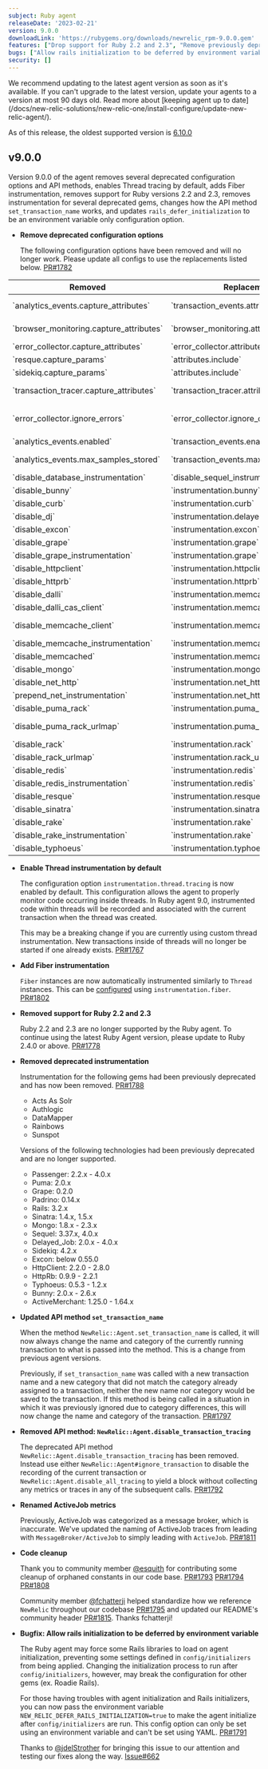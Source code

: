 ```yaml
---
subject: Ruby agent
releaseDate: '2023-02-21'
version: 9.0.0
downloadLink: 'https://rubygems.org/downloads/newrelic_rpm-9.0.0.gem'
features: ["Drop support for Ruby 2.2 and 2.3", "Remove previously deprecated configuration options", "Enable Thread instrumentation by default", "Add Fiber instrumentation", "Remove instrumentation for Acts As Solr, Authlogic, DataMapper, Rainbows, and Sunspot", "Remove support for Passenger 2.2.x - 4.0.x, Puma 2.0.x, Grape 0.2.0, Padrino: 0.14.x, Rails 3.2.x, Sinatra 1.4.x, 1.5.x, Mongo 1.8.x - 2.3.x, Sequel 3.37.x, 4.0.x, Delayed_Job 2.0.x - 4.0.x, Sidekiq 4.2.x, Excon below 0.55.0, HttpClient 2.2.0 - 2.8.0, HttpRb 0.9.9 - 2.2.1, Typhoeus 0.5.3 - 1.2.x, Bunny 2.0.x - 2.6.x, and ActiveMerchant 1.25.0 - 1.64.x", "Update API method set_transaction_name", "Remove API method NewRelic::Agent.disable_transaction_tracing", "Improve ActiveJob metric naming"]
bugs: ["Allow rails initialization to be deferred by environment variable"]
security: []
---
```


<Callout variant="important">
We recommend updating to the latest agent version as soon as it's available. If you can't upgrade to the latest version, update your agents to a version at most 90 days old. Read more about [keeping agent up to date](/docs/new-relic-solutions/new-relic-one/install-configure/update-new-relic-agent/).

As of this release, the oldest supported version is [6.10.0](https://docs.newrelic.com/docs/release-notes/agent-release-notes/ruby-release-notes/ruby-agent-6100364/)
</Callout>

## v9.0.0

  Version 9.0.0 of the agent removes several deprecated configuration options and API methods, enables Thread tracing by default, adds Fiber instrumentation, removes support for Ruby versions 2.2 and 2.3, removes instrumentation for several deprecated gems, changes how the API method `set_transaction_name` works, and updates `rails_defer_initialization` to be an environment variable only configuration option.

* **Remove deprecated configuration options**

  The following configuration options have been removed and will no longer work. Please update all configs to use the replacements listed below. [PR#1782](https://github.com/newrelic/newrelic-ruby-agent/pull/1782)

<table>
  <thead>
      <tr>
        <th>Removed</th>
        <th>Replacement</th>
        <th>`newrelic.yml` example</th>
      </tr>
  </thead>
  <tbody>
      <tr>
        <td>`analytics_events.capture_attributes`</td>
        <td>`transaction_events.attributes.enabled`</td>
        <td>`transaction_events.attributes.enabled: false`</td>
      </tr>
      <tr>
        <td>`browser_monitoring.capture_attributes`</td>
        <td>`browser_monitoring.attributes.enabled`</td>
        <td>`browser_monitoring.attributes.enabled: false`</td>
      </tr>
      <tr>
        <td>`error_collector.capture_attributes`</td>
        <td>`error_collector.attributes.enabled`</td>
        <td>`error_collector.attributes.enabled: false`</td>
      </tr>
      <tr>
        <td>`resque.capture_params`</td>
        <td>`attributes.include`</td>
        <td>`attributes.include: [&#39;job.resque.args.*&#39;]`</td>
      </tr>
      <tr>
        <td>`sidekiq.capture_params`</td>
        <td>`attributes.include`</td>
        <td>`attributes.include: [&#39;job.sidekiq.args.*&#39;]`</td>
      </tr>
      <tr>
        <td>`transaction_tracer.capture_attributes`</td>
        <td>`transaction_tracer.attributes.enabled`</td>
        <td>`transaction_tracer.attributes.enabled: false`</td>
      </tr>
      <tr>
        <td>`error_collector.ignore_errors`</td>
        <td>`error_collector.ignore_classes`</td>
        <td>`error_collector.ignore_classes: [&#39;ActionController::RoutingError&#39;, &#39;CustomError&#39;]`</td>
      </tr>
      <tr>
        <td>`analytics_events.enabled`</td>
        <td>`transaction_events.enabled`</td>
        <td>`transaction_events.enabled: false`</td>
      </tr>
      <tr>
        <td>`analytics_events.max_samples_stored`</td>
        <td>`transaction_events.max_samples_stored`</td>
        <td>`transaction_events.max_samples_stored: 1200`</td>
      </tr>
      <tr>
        <td>`disable_database_instrumentation`</td>
        <td>`disable_sequel_instrumentation`</td>
        <td>`disable_sequel_instrumentation: true`</td>
      </tr>
      <tr>
        <td>`disable_bunny`</td>
        <td>`instrumentation.bunny`</td>
        <td>`instrumentation.bunny: disabled`</td>
      </tr>
      <tr>
        <td>`disable_curb`</td>
        <td>`instrumentation.curb`</td>
        <td>`instrumentation.curb: disabled`</td>
      </tr>
      <tr>
        <td>`disable_dj`</td>
        <td>`instrumentation.delayed_job`</td>
        <td>`instrumentation.delayed_job: disabled`</td>
      </tr>
      <tr>
        <td>`disable_excon`</td>
        <td>`instrumentation.excon`</td>
        <td>`instrumentation.excon: disabled`</td>
      </tr>
      <tr>
        <td>`disable_grape`</td>
        <td>`instrumentation.grape`</td>
        <td>`instrumentation.grape: disabled`</td>
      </tr>
      <tr>
        <td>`disable_grape_instrumentation`</td>
        <td>`instrumentation.grape`</td>
        <td>`instrumentation.grape: disabled`</td>
      </tr>
      <tr>
        <td>`disable_httpclient`</td>
        <td>`instrumentation.httpclient`</td>
        <td>`instrumentation.httpcient: disabled`</td>
      </tr>
      <tr>
        <td>`disable_httprb`</td>
        <td>`instrumentation.httprb`</td>
        <td>`instrumentation.httprb: disabled`</td>
      </tr>
      <tr>
        <td>`disable_dalli`</td>
        <td>`instrumentation.memcache`</td>
        <td>`instrumentation.memcache: disabled`</td>
      </tr>
      <tr>
        <td>`disable_dalli_cas_client`</td>
        <td>`instrumentation.memcache`</td>
        <td>`instrumentation.memcache: disabled`</td>
      </tr>
      <tr>
        <td>`disable_memcache_client`</td>
        <td>`instrumentation.memcache-client`</td>
        <td>`instrumentation.memcache-client: disabled`</td>
      </tr>
      <tr>
        <td>`disable_memcache_instrumentation`</td>
        <td>`instrumentation.memcache`</td>
        <td>`instrumentation.memcache: disabled`</td>
      </tr>
      <tr>
        <td>`disable_memcached`</td>
        <td>`instrumentation.memcached`</td>
        <td>`instrumentation.memcached: disabled`</td>
      </tr>
      <tr>
        <td>`disable_mongo`</td>
        <td>`instrumentation.mongo`</td>
        <td>`instrumentation.mongo: disabled`</td>
      </tr>
      <tr>
        <td>`disable_net_http`</td>
        <td>`instrumentation.net_http`</td>
        <td>`instrumentation.net_http: disabled`</td>
      </tr>
      <tr>
        <td>`prepend_net_instrumentation`</td>
        <td>`instrumentation.net_http`</td>
        <td>`instrumentation.net_http: prepend`</td>
      </tr>
      <tr>
        <td>`disable_puma_rack`</td>
        <td>`instrumentation.puma_rack`</td>
        <td>`instrumentation.puma_rack: disabled`</td>
      </tr>
      <tr>
        <td>`disable_puma_rack_urlmap`</td>
        <td>`instrumentation.puma_rack_urlmap`</td>
        <td>`instrumentation.puma_rack_urlmap: disabled`</td>
      </tr>
      <tr>
        <td>`disable_rack`</td>
        <td>`instrumentation.rack`</td>
        <td>`instrumentation.rack: disabled`</td>
      </tr>
      <tr>
        <td>`disable_rack_urlmap`</td>
        <td>`instrumentation.rack_urlmap`</td>
        <td>`instrumentation.rack_urlmap: disabled`</td>
      </tr>
      <tr>
        <td>`disable_redis`</td>
        <td>`instrumentation.redis`</td>
        <td>`instrumentation.redis: disabled`</td>
      </tr>
      <tr>
        <td>`disable_redis_instrumentation`</td>
        <td>`instrumentation.redis`</td>
        <td>`instrumentation.redis: disabled`</td>
      </tr>
      <tr>
        <td>`disable_resque`</td>
        <td>`instrumentation.resque`</td>
        <td>`instrumentation.resque: disabled`</td>
      </tr>
      <tr>
        <td>`disable_sinatra`</td>
        <td>`instrumentation.sinatra`</td>
        <td>`instrumentation.sinatra: disabled`</td>
      </tr>
      <tr>
        <td>`disable_rake`</td>
        <td>`instrumentation.rake`</td>
        <td>`instrumentation.rake: disabled`</td>
      </tr>
      <tr>
        <td>`disable_rake_instrumentation`</td>
        <td>`instrumentation.rake`</td>
        <td>`instrumentation.rake: disabled`</td>
      </tr>
      <tr>
        <td>`disable_typhoeus`</td>
        <td>`instrumentation.typhoeus`</td>
        <td>`instrumentation.typhoeus: disabled`</td>
      </tr>
  </tbody>
</table>

* **Enable Thread instrumentation by default**

  The configuration option `instrumentation.thread.tracing` is now enabled by default. This configuration allows the agent to properly monitor code occurring inside threads. In Ruby agent 9.0, instrumented code within threads will be recorded and associated with the current transaction when the thread was created.

  This may be a breaking change if you are currently using custom thread instrumentation. New transactions inside of threads will no longer be started if one already exists. [PR#1767](https://github.com/newrelic/newrelic-ruby-agent/pull/1767)

* **Add Fiber instrumentation**

  `Fiber` instances are now automatically instrumented similarly to `Thread` instances. This can be [configured](https://docs.newrelic.com/docs/apm/agents/ruby-agent/configuration/ruby-agent-configuration/#instrumentation-fiber) using `instrumentation.fiber`. [PR#1802](https://github.com/newrelic/newrelic-ruby-agent/pull/1802)

* **Removed support for Ruby 2.2 and 2.3**

  Ruby 2.2 and 2.3 are no longer supported by the Ruby agent. To continue using the latest Ruby Agent version, please update to Ruby 2.4.0 or above. [PR#1778](https://github.com/newrelic/newrelic-ruby-agent/pull/1778)

* **Removed deprecated instrumentation**

  Instrumentation for the following gems had been previously deprecated and has now been removed. [PR#1788](https://github.com/newrelic/newrelic-ruby-agent/pull/1788)
    - Acts As Solr
    - Authlogic
    - DataMapper
    - Rainbows
    - Sunspot

  Versions of the following technologies had been previously deprecated and are no longer supported.

    - Passenger: 2.2.x - 4.0.x
    - Puma: 2.0.x
    - Grape: 0.2.0
    - Padrino: 0.14.x
    - Rails: 3.2.x
    - Sinatra: 1.4.x, 1.5.x
    - Mongo: 1.8.x - 2.3.x
    - Sequel: 3.37.x, 4.0.x
    - Delayed_Job: 2.0.x - 4.0.x
    - Sidekiq: 4.2.x
    - Excon: below 0.55.0
    - HttpClient: 2.2.0 - 2.8.0
    - HttpRb: 0.9.9 - 2.2.1
    - Typhoeus: 0.5.3 - 1.2.x
    - Bunny: 2.0.x - 2.6.x
    - ActiveMerchant: 1.25.0 - 1.64.x

* **Updated API method `set_transaction_name`**

  When the method `NewRelic::Agent.set_transaction_name` is called, it will now always change the name and category of the currently running transaction to what is passed into the method. This is a change from previous agent versions.

  Previously, if `set_transaction_name` was called with a new transaction name and a new category that did not match the category already assigned to a transaction, neither the new name nor category would be saved to the transaction. If this method is being called in a situation in which it was previously ignored due to category differences, this will now change the name and category of the transaction. [PR#1797](https://github.com/newrelic/newrelic-ruby-agent/pull/1797)

* **Removed API method: `NewRelic::Agent.disable_transaction_tracing`**

  The deprecated API method `NewRelic::Agent.disable_transaction_tracing` has been removed. Instead use either `NewRelic::Agent#ignore_transaction` to disable the recording of the current transaction or `NewRelic::Agent.disable_all_tracing` to yield a block without collecting any metrics or traces in any of the subsequent calls. [PR#1792](https://github.com/newrelic/newrelic-ruby-agent/pull/1792)

* **Renamed ActiveJob metrics**

  Previously, ActiveJob was categorized as a message broker, which is inaccurate. We've updated the naming of ActiveJob traces from leading with `MessageBroker/ActiveJob` to simply leading with `ActiveJob`. [PR#1811](https://github.com/newrelic/newrelic-ruby-agent/pull/1811)

* **Code cleanup**

  Thank you to community member [@esquith](https://github.com/esquith) for contributing some cleanup of orphaned constants in our code base. [PR#1793](https://github.com/newrelic/newrelic-ruby-agent/pull/1793) [PR#1794](https://github.com/newrelic/newrelic-ruby-agent/pull/1794) [PR#1808](https://github.com/newrelic/newrelic-ruby-agent/pull/1808)

  Community member [@fchatterji](https://github.com/fchatterji) helped standardize how we reference `NewRelic` throughout our codebase [PR#1795](https://github.com/newrelic/newrelic-ruby-agent/pull/1795) and updated our README's community header [PR#1815](https://github.com/newrelic/newrelic-ruby-agent/pull/1815). Thanks fchatterji!

* **Bugfix: Allow rails initialization to be deferred by environment variable**

  The Ruby agent may force some Rails libraries to load on agent initialization, preventing some settings defined in `config/initializers` from being applied. Changing the initialization process to run after `config/initializers`, however, may break the configuration for other gems (ex. Roadie Rails).

  For those having troubles with agent initialization and Rails initializers, you can now pass the environment variable `NEW_RELIC_DEFER_RAILS_INITIALIZATION=true` to make the agent initialize after `config/initializers` are run. This config option can only be set using an environment variable and can't be set using YAML. [PR#1791](https://github.com/newrelic/newrelic-ruby-agent/pull/1791)

  Thanks to [@jdelStrother](https://github.com/jdelStrother) for bringing this issue to our attention and testing our fixes along the way. [Issue#662](https://github.com/newrelic/newrelic-ruby-agent/issues/662)
